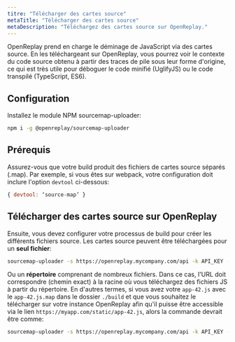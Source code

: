 ```yaml
---
titre: "Télécharger des cartes source"
metaTitle: "Télécharger des cartes source"
metaDescription: "Téléchargez des cartes source sur OpenReplay."
---
```


OpenReplay prend en charge le déminage de JavaScript via des cartes source. En les téléchargeant sur OpenReplay, vous pourrez voir le contexte du code source obtenu à partir des traces de pile sous leur forme d'origine, ce qui est très utile pour déboguer le code minifié (UglifyJS) ou le code transpilé (TypeScript, ES6).

## Configuration

Installez le module NPM sourcemap-uploader:


```bash
npm i -g @openreplay/sourcemap-uploader
```


## Prérequis

Assurez-vous que votre build produit des fichiers de cartes source séparés (.map). Par exemple, si vous êtes sur webpack, votre configuration doit inclure l'option `devtool` ci-dessous:


```js
{ devtool: ‘source-map’ }
```


## Télécharger des cartes source sur OpenReplay

Ensuite, vous devez configurer votre processus de build pour créer les différents fichiers source. Les cartes source peuvent être téléchargées pour un **seul fichier**:


```bash
sourcemap-uploader -s https://openreplay.mycompany.com/api -k API_KEY -p PROJECT_KEY file -m ./dist/index.js.map -u https://myapp.com/index.js
```


Ou un **répertoire** comprenant de nombreux fichiers. Dans ce cas, l'URL doit correspondre (chemin exact) à la racine où vous téléchargez des fichiers JS à partir du répertoire. En d'autres termes, si vous avez votre `app-42.js` avec le `app-42.js.map` dans le dossier `./build` et que vous souhaitez le télécharger sur votre instance OpenReplay afin qu'il puisse être accessible via le lien `https://myapp.com/static/app-42.js`, alors la commande devrait être comme:


```bash
sourcemap-uploader -s https://openreplay.mycompany.com/api -k API_KEY -p PROJECT_KEY dir -m ./build -u https://myapp.com/static
```

